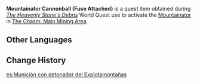 {{Item Infobox
|id           = 101633
|image        = Item Mountainator Cannonball (Fuse Attached).png
|type         = Quest Items
|description  = A cannonball with a fuse carefully attached. Ready to be fired at any time!
|source1      = [[The Heavenly Stone's Debris]]
}}
'''Mountainator Cannonball (Fuse Attached)''' is a quest item obtained during ''[[The Heavenly Stone's Debris]]'' World Quest use to activate the [[Mountainator]] in [[The Chasm: Main Mining Area]].

==Other Languages==
{{Other Languages
|default_hidden = 1
|en      = Mountainator Cannonball (Fuse Attached)
|zhs     = 装有引信的「开山炮」炮弹
|zhs_rm  = Zhuāngyǒu Yǐnxìn de "Kāi Shānpào" Pàodàn
|zht     = 裝有引信的「開山炮」炮彈
|zht_rm  = Zhuāngyǒu Yǐnxìn de "Kāi Shānpào" Pàodàn
|ja      = 信管の入った「発破砲」の砲弾
|ja_rm   = Shinkan no Haitta "Happa-hou" no Houdan{{Assumed}}
|ko      = 기폭 장치를 설치한 「개산포」 포탄
|ko_rm   = 
|es      = Munición con detonador del Explotamontañas
|fr      = Boulet de démontagnateur avec détonateur
|ru      = Снаряды горовзрывателя с детонатором
|th      = ลูกกระสุนปืนใหญ่ "ปืนระเบิดเปิดภูเขา" ที่ติดตั้งชนวนไว้แล้ว
|th_rm   = 
|vi      = Đạn Pháo Phá Núi Có Đầu Dẫn
|de      = Mit Zünder versehene Kugeln des „Bergsprengers“
|id      = Amunisi Mountainator (Sumbu Terpasang)
|pt      = Munição com Detonador do Canhão Demole-Montanhas
}}

==Change History==
{{Change History|2.6}}
[[es:Munición con detonador del Explotamontañas]]